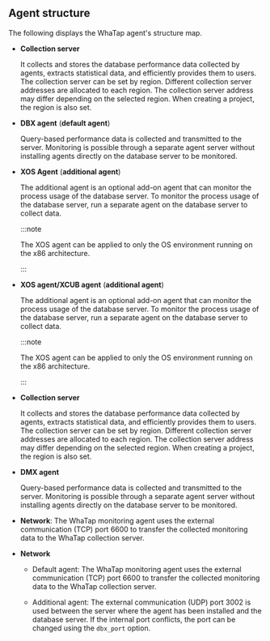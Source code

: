 ## Agent structure

The following displays the WhaTap agent's structure map. 

<Xclude product='cubrid,oracle-pro'><ImgLang img='agent-xos-architecture.png' desc='Agent structure map' /></Xclude>

<InDoc product='cubrid'><ImgLang img='agent-xos-xcub-architecture.png' desc='Agent structure map' /></InDoc>

<InDoc product="oracle-pro"><ImgLang img='dbx-install-agent-on-db-server-dma.png' desc='Agent structure map' /></InDoc>

<Xclude product="oracle-pro">

- **Collection server**

  It collects and stores the database performance data collected by agents, extracts statistical data, and efficiently provides them to users. The collection server can be set by region. Different collection server addresses are allocated to each region. The collection server address may differ depending on the selected region. When creating a project, the region is also set.

- **DBX agent** (**default agent**)

  Query-based performance data is collected and transmitted to the server. Monitoring is possible through a separate agent server without installing agents directly on the database server to be monitored.

</Xclude>

<Xclude product='cubrid,oracle-pro'>

- **XOS Agent** (**additional agent**)

  The additional agent is an optional add-on agent that can monitor the process usage of the database server. To monitor the process usage of the database server, run a separate agent on the database server to collect data.

  :::note

  The XOS agent can be applied to only the OS environment running on the x86 architecture.

  :::

</Xclude>

<InDoc product='cubrid'>

- **XOS agent/XCUB agent** (**additional agent**)

  The additional agent is an optional add-on agent that can monitor the process usage of the database server. To monitor the process usage of the database server, run a separate agent on the database server to collect data.

  :::note

  The XOS agent can be applied to only the OS environment running on the x86 architecture.

  :::

</InDoc>

<InDoc product="oracle-pro">

- **Collection server**

  It collects and stores the database performance data collected by agents, extracts statistical data, and efficiently provides them to users. The collection server can be set by region. Different collection server addresses are allocated to each region. The collection server address may differ depending on the selected region. When creating a project, the region is also set.

- **DMX agent**

  Query-based performance data is collected and transmitted to the server. Monitoring is possible through a separate agent server without installing agents directly on the database server to be monitored.

- **Network**: The WhaTap monitoring agent uses the external communication (TCP) port 6600 to transfer the collected monitoring data to the WhaTap collection server.

</InDoc>

<Xclude product="oracle-pro">

- **Network**

  - Default agent: The WhaTap monitoring agent uses the external communication (TCP) port 6600 to transfer the collected monitoring data to the WhaTap collection server.

  - Additional agent: The external communication (UDP) port 3002 is used between the server where the agent has been installed and the database server. If the internal port conflicts, the port can be changed using the `dbx_port` option.

</Xclude>
